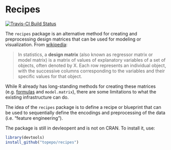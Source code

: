 # Recipes

[![Travis-CI Build Status](https://travis-ci.org/.svg?branch=master)](https://travis-ci.org/)

The `recipes` package is an alternative method for creating and preprocessing design matrices that can be used for modeling or visualization. From [wikipedia]():

 > In statistics, a **design matrix** (also known as regressor matrix or model matrix) is a matrix of values of explanatory variables of a set of objects, often denoted by X. Each row represents an individual object, with the successive columns corresponding to the variables and their specific values for that object.

While R already has long-standing methods for creating these matrices (e.g. [formulas](https://www.rstudio.com/rviews/2017/02/01/the-r-formula-method-the-good-parts) and `model.matrix`), there are some limitations to what the existing infrastructure can do. 

The idea of the `recipes` package is to define a recipe or blueprint that can be used to sequentially define the encodings and preprocessing of the data (i.e. "feature engineering"). 

The package is still in devleopent and is not on CRAN. To install it, use:
```r
library(devtools)
install_github("topepo/recipes")
```
